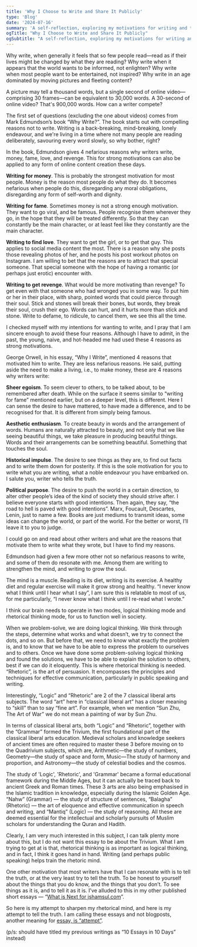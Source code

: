 ```yaml
---
title: 'Why I Choose to Write and Share It Publicly'
type: 'Blog'
date: '2024-07-16'
summary: 'A self-reflection, exploring my motivations for writing and the personal significance it holds for me.'
ogTitle: "Why I Choose to Write and Share It Publicly"
ogSubtitle: "A self-reflection, exploring my motivations for writing and the personal significance it holds for me."
---
```


Why write, when generally it feels that so few people read—read as if their lives might be changed by what they are reading? Why write when it appears that the world wants to be informed, not enlighten? Why write when most people want to be entertained, not inspired? Why write in an age dominated by moving pictures and fleeting content?

A picture may tell a thousand words, but a single second of online video—comprising 30 frames—can be equivalent to 30,000 words. A 30-second of online video? That's 900,000 words. How can a writer compete?

The first set of questions (excluding the one about videos) comes from Mark Edmundson’s book “Why Write?”. The book starts out with compelling reasons not to write. Writing is a back-breaking, mind-breaking, lonely endeavour, and we're living in a time where not many people are reading deliberately, savouring every word slowly, so why bother, right?

In the book, Edmundson gives 4 nefarious reasons why writers write, money, fame, love, and revenge. This for strong motivations can also be applied to any form of online content creation these days.

**Writing for money**. This is probably the strongest motivation for most people. Money is the reason most people do what they do. It becomes nefarious when people do this, disregarding any moral obligations, disregarding any form of self-worth and dignity.

**Writing for fame**. Sometimes money is not a strong enough motivation. They want to go viral, and be famous. People recognise them wherever they go, in the hope that they will be treated differently. So that they can constantly be the main character, or at least feel like they constantly are the main character.

**Writing to find love**. They want to get the girl, or to get that guy. This applies to social media content the most. There is a reason why she posts those revealing photos of her, and he posts his post workout photos on Instagram. I am willing to bet that the reasons are to attract that special someone. That special someone with the hope of having a romantic (or perhaps just erotic) encounter with.

**Writing to get revenge**. What would be more motivating than revenge? To get even with that someone who had wronged you in some way. To put him or her in their place, with sharp, pointed words that could pierce through their soul. Stick and stones will break their bones, but words, they break their soul, crush their ego. Words can hurt, and it hurts more than stick and stone. Write to defame, to ridicule, to cancel them, we see this all the time.

I checked myself with my intentions for wanting to write, and I pray that I am sincere enough to avoid these four reasons. Although I have to admit, in the past, the young, naive, and hot-headed me had used these 4 reasons as strong motivations.

George Orwell, in his essay, “Why I Write”, mentioned 4 reasons that motivated him to write. They are less nefarious reasons. He said, putting aside the need to make a living, i.e., to make money, these are 4 reasons why writers write:

**Sheer egoism**. To seem clever to others, to be talked about, to be remembered after death. While on the surface it seems similar to “writing for fame” mentioned earlier, but on a deeper level, this is different. Here I can sense the desire to have mattered, to have made a difference, and to be recognised for that. It is different from simply being famous.

**Aesthetic enthusiasm**. To create beauty in words and the arrangement of words. Humans are naturally attracted to beauty, and not only that we like seeing beautiful things, we take pleasure in producing beautiful things. Words and their arrangements can be something beautiful. Something that touches the soul.

**Historical impulse**. The desire to see things as they are, to find out facts and to write them down for posterity. If this is the sole motivation for you to write what you are writing, what a noble endeavour you have embarked on. I salute you, writer who tells the truth.

**Political purpose**. The desire to push the world in a certain direction, to alter other people’s idea of the kind of society they should strive after. I believe everyone starts with good intentions. Then again, they say, “the road to hell is paved with good intentions”. Marx, Foucault, Descartes, Lenin, just to name a few. Books are just mediums to transmit ideas, some ideas can change the world, or part of the world. For the better or worst, I’ll leave it to you to judge.

I could go on and read about other writers and what are the reasons that motivate them to write what they wrote, but I have to find my reasons.

Edmundson had given a few more other not so nefarious reasons to write, and some of them do resonate with me. Among them are writing to strengthen the mind, and writing to grow the soul.

The mind is a muscle. Reading is its diet, writing is its exercise. A healthy diet and regular exercise will make it grow strong and healthy. “I never know what I think until I hear what I say”, I am sure this is relatable to most of us, for me particularly, “I never know what I think until I re-read what I wrote.” 

I think our brain needs to operate in two modes, logical thinking mode and rhetorical thinking mode, for us to function well in society.

When we problem-solve, we are doing logical thinking. We think through the steps, determine what works and what doesn’t, we try to connect the dots, and so on. But before that, we need to know what exactly the problem is, and to know that we have to be able to express the problem to ourselves and to others. Once we have done some problem-solving logical thinking and found the solutions, we have to be able to explain the solution to others, best if we can do it eloquently. This is where rhetorical thinking is needed. “Rhetoric”, is the art of persuasion. It encompasses the principles and techniques for effective communication, particularly in public speaking and writing.

Interestingly, “Logic” and “Rhetoric” are 2 of the 7 classical liberal arts subjects. The word “art” here in “classical liberal art” has a closer meaning to “skill” than to say “fine art”. For example, when we mention “Sun Zhu, The Art of War” we do not mean a painting of war by Sun Zhu.

In terms of classical liberal arts, both “Logic” and “Rhetoric”, together with the “Grammar” formed the Trivium, the first foundational part of the classical liberal arts education. Medieval scholars and knowledge seekers of ancient times are often required to master these 3 before moving on to the Quadrivium subjects, which are, Arithmetic—the study of numbers, Geometry—the study of space and form, Music—The study of harmony and proportion, and Astronomy—the study of celestial bodies and the cosmos.

The study of 'Logic', 'Rhetoric', and 'Grammar' became a formal educational framework during the Middle Ages, but it can actually be traced back to ancient Greek and Roman times. These 3 arts are also being emphasised in the Islamic tradition in knowledge, especially during the Islamic Golden Age. “Nahw” (Grammar) — the study of structure of sentences, “Balagha” (Rhetoric) — the art of eloquence and effective communication in speech and writing, and “Mantiq” (Logic) — the study of reasoning. All these are deemed essential for the intellectual and scholarly pursuits of Muslim scholars for understanding the Quran and Hadith. 

Clearly, I am very much interested in this subject, I can talk plenty more about this, but I do not want this essay to be about the Trivium.  What I am trying to get at is that, rhetorical thinking is as important as logical thinking, and in fact, I think it goes hand in hand. Writing (and perhaps public speaking) helps train the rhetoric mind.

One other motivation that most writers have that I can resonate with is to tell the truth, or at the very least try to tell the truth. To be honest to yourself about the things that you do know, and the things that you don’t. To see things as it is, and to tell it as it is. I’ve alluded to this in my other published short essays — “[What is Next for jshamsul.com](https://jshamsul.com/blog/2023-11-07-what-is-next-for-jshamsul-com)”. 

So here is my attempt to sharpen my rhetorical mind, and here is my attempt to tell the truth. I am calling these essays and not blogposts, another meaning for [essay, is “attempt”](https://www.merriam-webster.com/dictionary/essay).

(p/s: should have titled my previous writings as “10 Essays in 10 Days” instead)
